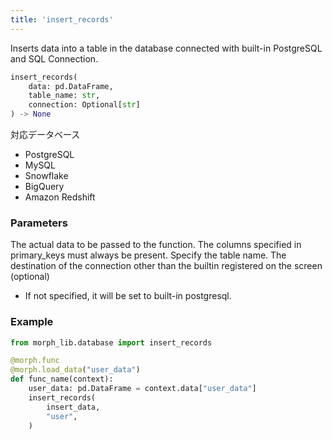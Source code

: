 ```yaml
---
title: 'insert_records'
---
```

Inserts data into a table in the database connected with built-in PostgreSQL and SQL Connection.

```python morph_lib.database
insert_records(
	data: pd.DataFrame,
	table_name: str,
	connection: Optional[str]
) -> None
```

対応データベース

- PostgreSQL
- MySQL
- Snowflake
- BigQuery
- Amazon Redshift

### Parameters

<ParamField body="data" type="pd.DataFrame" required>
The actual data to be passed to the function. The columns specified in primary_keys must always be present.
</ParamField>

<ParamField body="table_name" type="str" required>
Specify the table name.
</ParamField>

<ParamField body="connection" type="str" optional>
The destination of the connection other than the builtin registered on the screen (optional)

* If not specified, it will be set to built-in postgresql.
</ParamField>

### Example

```python
from morph_lib.database import insert_records

@morph.func
@morph.load_data("user_data")
def func_name(context):
	user_data: pd.DataFrame = context.data["user_data"]
	insert_records(
		insert_data,
		"user",
	)
```